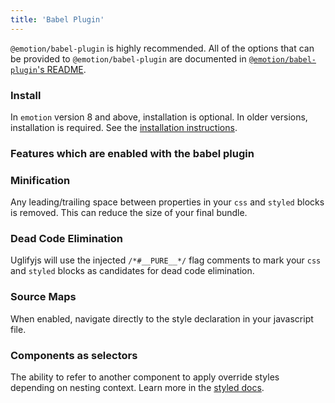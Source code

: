 ```yaml
---
title: 'Babel Plugin'
---
```


`@emotion/babel-plugin` is highly recommended. All of the options that can be provided to `@emotion/babel-plugin` are documented in [`@emotion/babel-plugin`'s README](https://github.com/emotion-js/emotion/tree/main/packages/babel-plugin).

### Install

In `emotion` version 8 and above, installation is optional. In older versions, installation is required. See the [installation instructions](/docs/install.md).

### Features which are enabled with the babel plugin

### Minification

Any leading/trailing space between properties in your `css` and `styled` blocks is removed. This can reduce the size of your final bundle.

### Dead Code Elimination

Uglifyjs will use the injected `/*#__PURE__*/` flag comments to mark your `css` and `styled` blocks as candidates for dead code elimination.

### Source Maps

When enabled, navigate directly to the style declaration in your javascript file.

### Components as selectors

The ability to refer to another component to apply override styles depending on nesting context. Learn more in the [styled docs](/docs/styled.md#targeting-another-emotion-component).
